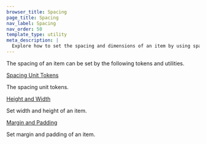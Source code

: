 ```yaml
---
browser_title: Spacing
page_title: Spacing
nav_label: Spacing
nav_order: 50
template_type: utility
meta_description: |
  Explore how to set the spacing and dimensions of an item by using spacing unit tokens alongside height, width, margin, and padding utilities.
---
```


The spacing of an item can be set by the following tokens and utilities.

<a
	href="/foundations/spacing/spacing-unit-tokens"
	className="header-styled-link">
	Spacing Unit Tokens
</a>

The spacing unit tokens.

<a href="/foundations/spacing/height-width" className="header-styled-link">
	Height and Width
</a>

Set width and height of an item.

<a href="/foundations/spacing/margin-padding" className="header-styled-link">
	Margin and Padding
</a>

Set margin and padding of an item.
